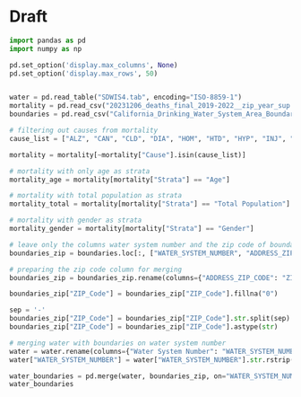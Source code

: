 # Draft
```python

import pandas as pd
import numpy as np

pd.set_option('display.max_columns', None)
pd.set_option('display.max_rows', 50)



``` 

```python
water = pd.read_table("SDWIS4.tab", encoding="ISO-8859-1")
mortality = pd.read_csv("20231206_deaths_final_2019-2022__zip_year_sup.csv")
boundaries = pd.read_csv("California_Drinking_Water_System_Area_Boundaries.csv")
```

```python

# filtering out causes from mortality 
cause_list = ["ALZ", "CAN", "CLD", "DIA", "HOM", "HTD", "HYP", "INJ", "LIV", "NEP", "PAR", "PNF", "STK", "SUI"]

mortality = mortality[~mortality["Cause"].isin(cause_list)]

# mortality with only age as strata 
mortality_age = mortality[mortality["Strata"] == "Age"]

# mortality with total population as strata
mortality_total = mortality[mortality["Strata"] == "Total Population"]

# mortality with gender as strata
mortality_gender = mortality[mortality["Strata"] == "Gender"]

```

```python

# leave only the columns water system number and the zip code of boundaries using loc
boundaries_zip = boundaries.loc[:, ["WATER_SYSTEM_NUMBER", "ADDRESS_ZIP_CODE"]]

# preparing the zip code column for merging
boundaries_zip = boundaries_zip.rename(columns={"ADDRESS_ZIP_CODE": "ZIP_Code"})

boundaries_zip["ZIP_Code"] = boundaries_zip["ZIP_Code"].fillna("0")

sep = '-'
boundaries_zip["ZIP_Code"] = boundaries_zip["ZIP_Code"].str.split(sep).str[0]
boundaries_zip["ZIP_Code"] = boundaries_zip["ZIP_Code"].astype(str)

# merging water with boundaries on water system number
water = water.rename(columns={"Water System Number": "WATER_SYSTEM_NUMBER"})
water["WATER_SYSTEM_NUMBER"] = water["WATER_SYSTEM_NUMBER"].str.rstrip()

water_boundaries = pd.merge(water, boundaries_zip, on="WATER_SYSTEM_NUMBER", how="left")
water_boundaries
```

```python


```

```python


```



